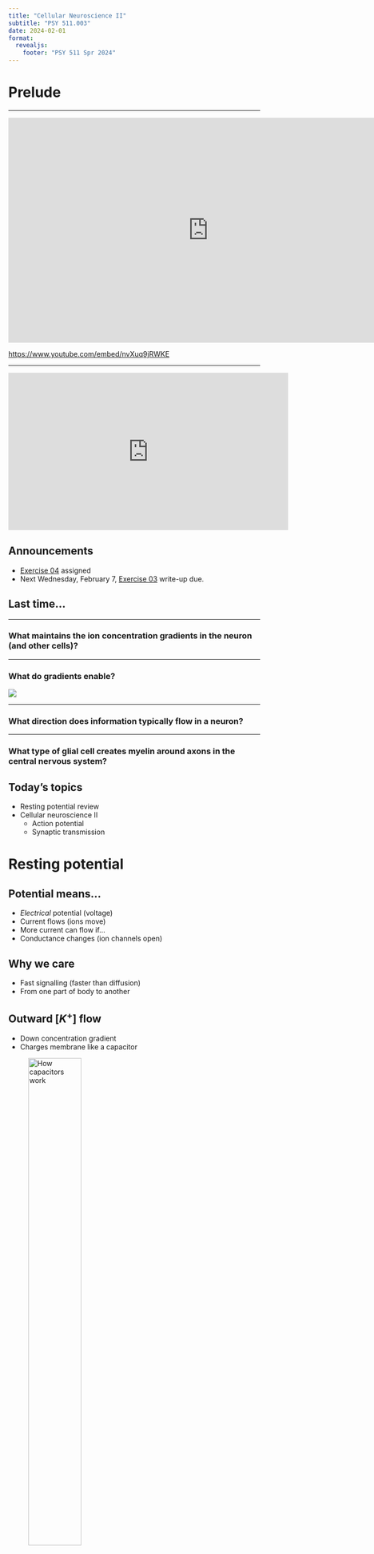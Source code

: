 ```yaml
---
title: "Cellular Neuroscience II"
subtitle: "PSY 511.003"
date: 2024-02-01
format: 
  revealjs:
    footer: "PSY 511 Spr 2024"
---
```


# Prelude

---

<iframe width="800" height="450" src="https://www.youtube.com/embed/_ul7X5js1vE" frameborder="0" allowfullscreen></iframe>

<https://www.youtube.com/embed/nvXuq9jRWKE>

---

<iframe width="560" height="315" src="https://www.youtube.com/embed/i6LGJ7evrAg?si=Qg3ntXDNLdmPu8Pr" title="YouTube video player" frameborder="0" allow="accelerometer; autoplay; clipboard-write; encrypted-media; gyroscope; picture-in-picture; web-share" allowfullscreen></iframe>

## Announcements

- [[Exercise 04](../exercises/ex04.qmd) assigned]{.green_assigned}
- Next Wednesday, February 7, [[Exercise 03](../exercises/ex03.qmd) write-up due.]{.orange_due}


## Last time...

---

### What maintains the ion concentration gradients in the neuron (and other cells)?

---

### What do gradients enable?

![](https://upload.wikimedia.org/wikipedia/commons/thumb/6/6c/Chief_Joseph_Dam.jpg/1280px-Chief_Joseph_Dam.jpg){fig-align="center"}

---

### What direction does information typically flow in a neuron?

---

### What type of glial cell creates myelin around axons in the central nervous system?

## Today's topics

- Resting potential review
- Cellular neuroscience II
  - Action potential
  - Synaptic transmission

# Resting potential

## Potential means...

- *Electrical* potential (voltage)
- Current flows (ions move)
- More current can flow if...
- Conductance changes (ion channels open)

## Why we care

- Fast signalling (faster than diffusion)
- From one part of body to another

## Outward $[K^+]$ flow

- Down concentration gradient
- Charges membrane like a capacitor

![How capacitors work](http://hyperphysics.phy-astr.gsu.edu/hbase/electric/imgele/capchg.png){height=50% fig-align="center"}

## Small $[Na^+]$ flow

- Channels for $Na^+$ not especially permeable
- $Na^+$ flows ___________ (Why?)
- Makes total voltage across (membrane potential) more [positive/negative] (Why?)
- Membrane potential = $\Sigma$ of all ion effects

---

![Goldman-Hodgkin-Katz equation](http://www.physiologyweb.com/calculators/figs/ghk_equation.gif){fig-align="center"}

## Party metaphor

- Annie ($A^-$) was having a party.
    + Used to date Nate ($Na^+$), but now sees Karl ($K^+$)
- Hired bouncers called
    + "The Channels"
    + Let Karl and friends in or out, keep Nate out
    
---

- Annie's friends ($A^-$) and Karl's ($K^+$) mostly inside
- Nate and friends ($Na^+$) mostly outside
- Claude/Claudia ($Cl^-$) tagging along

---

![](http://3.bp.blogspot.com/_HtLvymcBlKo/TJJ9YcQNAtI/AAAAAAAAAB8/E2bzWvAzBew/s1600/10.png){fig-align="center"}

---

![Wikipedia](https://upload.wikimedia.org/wikipedia/commons/thumb/3/33/MembraneCircuit.jpg/500px-MembraneCircuit.jpg){fig-align="center"}

# Action potential

---

Link to [resources/cells](resources/cells.html#action-potential)

# Synaptic transmission

---

Link to [resources/cells](resources/cells.html#synaptic-transmission)

## Main points

- Resting potential
  - Equilibrium point (e.g., attractor state)
  - Balance of forces (diffusion/voltage)
  - Combined effects on multiple ions
  
---

- Action potential
  - Short (in time), discrete message
  - Can propagate quickly
- Triggers neurotransmitter release

## Next time...

- Neurochemistry
  - Neurotransmitters
  - Hormones
- Neurocomputing

# Resources

## References
